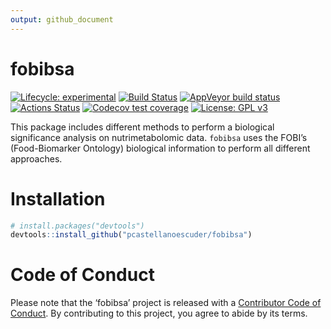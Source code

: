 ```yaml
---
output: github_document
---
```


# fobibsa

<!-- badges: start -->

[![Lifecycle: experimental](https://img.shields.io/badge/lifecycle-experimental-orange.svg)](https://www.tidyverse.org/lifecycle/#experimental)
[![Build Status](https://travis-ci.com/pcastellanoescuder/fobibsa.svg?branch=master)](https://travis-ci.com/pcastellanoescuder/fobibsa)
[![AppVeyor build status](https://ci.appveyor.com/api/projects/status/github/pcastellanoescuder/fobibsa?branch=master&svg=true)](https://ci.appveyor.com/project/pcastellanoescuder/fobibsa)
[![Actions Status](https://github.com/pcastellanoescuder/fobibsa/workflows/R-CMD-check/badge.svg)](https://github.com/pcastellanoescuder/fobibsa/actions)
[![Codecov test coverage](https://codecov.io/gh/pcastellanoescuder/fobibsa/branch/master/graph/badge.svg)](https://codecov.io/gh/pcastellanoescuder/fobibsa?branch=master)
[![License: GPL v3](https://img.shields.io/badge/License-GPLv3-blue.svg)](https://www.gnu.org/licenses/gpl-3.0)

<!-- badges: end -->

This package includes different methods to perform a biological significance analysis on nutrimetabolomic data. `fobibsa` uses the FOBI's (Food-Biomarker Ontology) biological information to perform all different approaches.  

# Installation

```r
# install.packages("devtools")
devtools::install_github("pcastellanoescuder/fobibsa")
```

# Code of Conduct

Please note that the 'fobibsa' project is released with a [Contributor Code of Conduct](CODE_OF_CONDUCT.md). By contributing to this project, you agree to abide by its terms.
  
  
